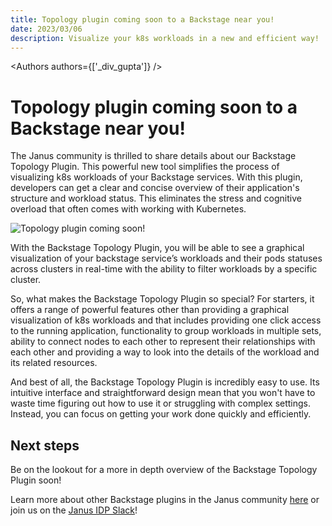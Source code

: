 ```yaml
---
title: Topology plugin coming soon to a Backstage near you!
date: 2023/03/06
description: Visualize your k8s workloads in a new and efficient way!
---
```



<Authors authors={['_div_gupta']} />

# Topology plugin coming soon to a Backstage near you!

The Janus community is thrilled to share details about our Backstage Topology Plugin. This powerful new tool simplifies the process of visualizing k8s workloads of your Backstage services. With this plugin, developers can get a clear and concise overview of their application's structure and workload status. This eliminates the stress and cognitive overload that often comes with working with Kubernetes.

![Topology plugin coming soon!](/images/blog/topology-plugin-coming-soon/topology-plugin.png)

With the Backstage Topology Plugin, you will be able to see a graphical visualization of your backstage service’s workloads and their pods statuses across clusters in real-time with the ability to filter workloads by a specific cluster. 

So, what makes the Backstage Topology Plugin so special? For starters, it offers a range of powerful features other than providing a graphical visualization of k8s workloads and that includes providing one click access to the running application, functionality to group workloads in multiple sets, ability to connect nodes to each other to represent their relationships with each other and providing a way to look into the details of the workload and its related resources. 

And best of all, the Backstage Topology Plugin is incredibly easy to use. Its intuitive interface and straightforward design mean that you won't have to waste time figuring out how to use it or struggling with complex settings. Instead, you can focus on getting your work done quickly and efficiently.

## Next steps

Be on the lookout for a more in depth overview of the Backstage Topology Plugin soon!

Learn more about other Backstage plugins in the Janus community [here](https://github.com/janus-idp/backstage-plugins) or join us on the [Janus IDP Slack](https://join.slack.com/t/janus-idp/shared_invite/zt-1pxtehxom-fCFtF9rRe3vFqUiFFeAkmg)! 

